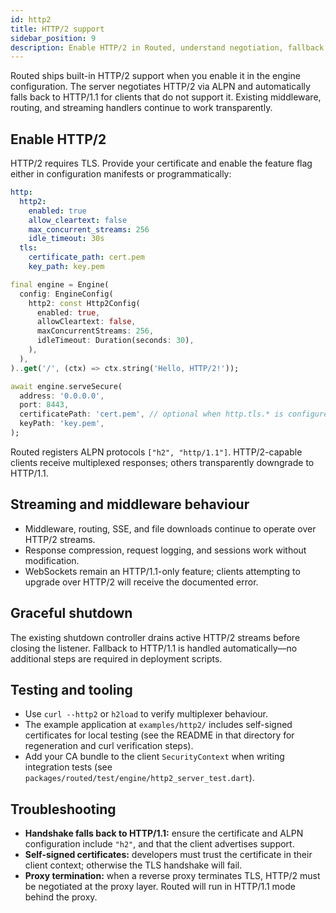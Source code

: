 ```yaml
---
id: http2
title: HTTP/2 support
sidebar_position: 9
description: Enable HTTP/2 in Routed, understand negotiation, fallback behaviour, and TLS requirements.
---
```


Routed ships built-in HTTP/2 support when you enable it in the engine configuration. The server negotiates HTTP/2 via ALPN and automatically falls back to HTTP/1.1 for clients that do not support it. Existing middleware, routing, and streaming handlers continue to work transparently.

## Enable HTTP/2

HTTP/2 requires TLS. Provide your certificate and enable the feature flag either in configuration manifests or programmatically:

```yaml title="config/http.yaml"
http:
  http2:
    enabled: true
    allow_cleartext: false
    max_concurrent_streams: 256
    idle_timeout: 30s
  tls:
    certificate_path: cert.pem
    key_path: key.pem
```

```dart title="main.dart"
final engine = Engine(
  config: EngineConfig(
    http2: const Http2Config(
      enabled: true,
      allowCleartext: false,
      maxConcurrentStreams: 256,
      idleTimeout: Duration(seconds: 30),
    ),
  ),
)..get('/', (ctx) => ctx.string('Hello, HTTP/2!'));

await engine.serveSecure(
  address: '0.0.0.0',
  port: 8443,
  certificatePath: 'cert.pem', // optional when http.tls.* is configured
  keyPath: 'key.pem',
);
```

Routed registers ALPN protocols `["h2", "http/1.1"]`. HTTP/2-capable clients receive multiplexed responses; others transparently downgrade to HTTP/1.1.

## Streaming and middleware behaviour

- Middleware, routing, SSE, and file downloads continue to operate over HTTP/2 streams.
- Response compression, request logging, and sessions work without modification.
- WebSockets remain an HTTP/1.1-only feature; clients attempting to upgrade over HTTP/2 will receive the documented error.

## Graceful shutdown

The existing shutdown controller drains active HTTP/2 streams before closing the listener. Fallback to HTTP/1.1 is handled automatically—no additional steps are required in deployment scripts.

## Testing and tooling

- Use `curl --http2` or `h2load` to verify multiplexer behaviour.
- The example application at `examples/http2/` includes self-signed certificates for local testing (see the README in that directory for regeneration and curl verification steps).
- Add your CA bundle to the client `SecurityContext` when writing integration tests (see `packages/routed/test/engine/http2_server_test.dart`).

## Troubleshooting

- **Handshake falls back to HTTP/1.1:** ensure the certificate and ALPN configuration include `"h2"`, and that the client advertises support.
- **Self-signed certificates:** developers must trust the certificate in their client context; otherwise the TLS handshake will fail.
- **Proxy termination:** when a reverse proxy terminates TLS, HTTP/2 must be negotiated at the proxy layer. Routed will run in HTTP/1.1 mode behind the proxy.
